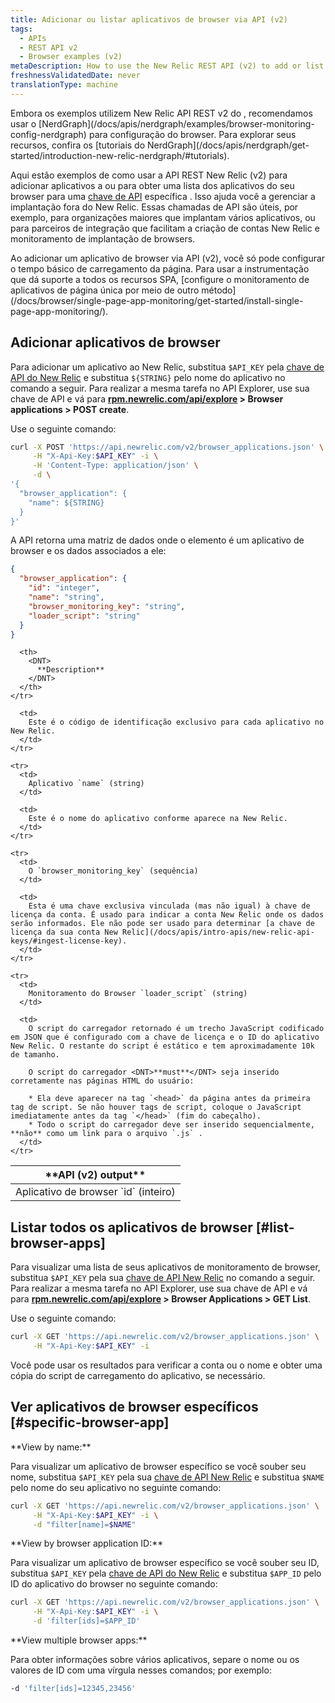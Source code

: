 ```yaml
---
title: Adicionar ou listar aplicativos de browser via API (v2)
tags:
  - APIs
  - REST API v2
  - Browser examples (v2)
metaDescription: How to use the New Relic REST API (v2) to add or list browser apps.
freshnessValidatedDate: never
translationType: machine
---
```


<Callout variant="important">
  Embora os exemplos utilizem New Relic API REST v2 do , recomendamos usar o [NerdGraph](/docs/apis/nerdgraph/examples/browser-monitoring-config-nerdgraph) para configuração do browser. Para explorar seus recursos, confira os [tutoriais do NerdGraph](/docs/apis/nerdgraph/get-started/introduction-new-relic-nerdgraph/#tutorials).
</Callout>

Aqui estão exemplos de como usar a API REST New Relic (v2) para adicionar aplicativos a [<InlinePopover type="browser" />](/docs/browser/new-relic-browser/welcome-new-relic-browser/new-relic-browser)ou para obter uma lista dos aplicativos do seu browser para uma [chave de API](/docs/apis/rest-api-v2/requirements/api-keys) específica . Isso ajuda você a gerenciar a implantação fora do New Relic. Essas chamadas de API são úteis, por exemplo, para organizações maiores que implantam vários aplicativos, ou para parceiros de integração que facilitam a criação de contas New Relic e monitoramento de implantação de browsers.

<Callout variant="important">
  Ao adicionar um aplicativo de browser via API (v2), você só pode configurar o tempo básico de carregamento da página. Para usar a instrumentação que dá suporte a todos os recursos SPA, [configure o monitoramento de aplicativos de página única por meio de outro método](/docs/browser/single-page-app-monitoring/get-started/install-single-page-app-monitoring/).
</Callout>

## Adicionar aplicativos de browser

Para adicionar um aplicativo ao New Relic, substitua `$API_KEY` pela [chave de API do New Relic](/docs/apis/rest-api-v2/requirements/api-keys#rest-api-key) e substitua `${STRING}` pelo nome do aplicativo no comando a seguir. Para realizar a mesma tarefa no API Explorer, use sua chave de API e vá para <DNT>**[rpm.newrelic.com/api/explore](https://rpm.newrelic.com/api/explore) &gt; Browser applications &gt; POST create**</DNT>.

Use o seguinte comando:

```sh
curl -X POST 'https://api.newrelic.com/v2/browser_applications.json' \
     -H "X-Api-Key:$API_KEY" -i \
     -H 'Content-Type: application/json' \
     -d \
'{
  "browser_application": {
    "name": ${STRING}
  }
}'
```

A API retorna uma matriz de dados onde o elemento é um aplicativo de browser e os dados associados a ele:

```json
{
  "browser_application": {
    "id": "integer",
    "name": "string",
    "browser_monitoring_key": "string",
    "loader_script": "string"
  }
}
```

<table>
  <thead>
    <tr>
      <th width={250}>
        <DNT>
          **API (v2) output**
        </DNT>
      </th>

      <th>
        <DNT>
          **Description**
        </DNT>
      </th>
    </tr>
  </thead>

  <tbody>
    <tr>
      <td>
        Aplicativo de browser `id` (inteiro)
      </td>

      <td>
        Este é o código de identificação exclusivo para cada aplicativo no New Relic.
      </td>
    </tr>

    <tr>
      <td>
        Aplicativo `name` (string)
      </td>

      <td>
        Este é o nome do aplicativo conforme aparece na New Relic.
      </td>
    </tr>

    <tr>
      <td>
        O `browser_monitoring_key` (sequência)
      </td>

      <td>
        Esta é uma chave exclusiva vinculada (mas não igual) à chave de licença da conta. É usado para indicar a conta New Relic onde os dados serão informados. Ele não pode ser usado para determinar [a chave de licença da sua conta New Relic](/docs/apis/intro-apis/new-relic-api-keys/#ingest-license-key).
      </td>
    </tr>

    <tr>
      <td>
        Monitoramento do Browser `loader_script` (string)
      </td>

      <td>
        O script do carregador retornado é um trecho JavaScript codificado em JSON que é configurado com a chave de licença e o ID do aplicativo New Relic. O restante do script é estático e tem aproximadamente 10k de tamanho.

        O script do carregador <DNT>**must**</DNT> seja inserido corretamente nas páginas HTML do usuário:

        * Ela deve aparecer na tag `<head>` da página antes da primeira tag de script. Se não houver tags de script, coloque o JavaScript imediatamente antes da tag `</head>` (fim do cabeçalho).
        * Todo o script do carregador deve ser inserido sequencialmente, **não** como um link para o arquivo `.js` .
      </td>
    </tr>
  </tbody>
</table>

## Listar todos os aplicativos de browser [#list-browser-apps]

Para visualizar uma lista de seus aplicativos de monitoramento de browser, substitua `$API_KEY` pela sua [chave de API New Relic](/docs/apis/rest-api-v2/requirements/api-keys#rest-api-key) no comando a seguir. Para realizar a mesma tarefa no API Explorer, use sua chave de API e vá para <DNT>**[rpm.newrelic.com/api/explore](https://rpm.newrelic.com/api/explore) &gt; Browser Applications &gt; GET List**</DNT>.

Use o seguinte comando:

```sh
curl -X GET 'https://api.newrelic.com/v2/browser_applications.json' \
     -H "X-Api-Key:$API_KEY" -i
```

Você pode usar os resultados para verificar a conta ou o nome e obter uma cópia do script de carregamento do aplicativo, se necessário.

## Ver aplicativos de browser específicos [#specific-browser-app]

<DNT>
  **View by name:**
</DNT>

Para visualizar um aplicativo de browser específico se você souber seu nome, substitua `$API_KEY` pela sua [chave de API New Relic](/docs/apis/rest-api-v2/requirements/api-keys#rest-api-key) e substitua `$NAME` pelo nome do seu aplicativo no seguinte comando:

```sh
curl -X GET 'https://api.newrelic.com/v2/browser_applications.json' \
     -H "X-Api-Key:$API_KEY" -i \
     -d "filter[name]=$NAME"
```

<DNT>
  **View by browser application ID:**
</DNT>

Para visualizar um aplicativo de browser específico se você souber seu ID, substitua `$API_KEY` pela [chave de API do New Relic](/docs/apis/rest-api-v2/requirements/api-keys#rest-api-key) e substitua `$APP_ID` pelo ID do aplicativo do browser no seguinte comando:

```sh
curl -X GET 'https://api.newrelic.com/v2/browser_applications.json' \
     -H "X-Api-Key:$API_KEY" -i \
     -d 'filter[ids]=$APP_ID'
```

<DNT>
  **View multiple browser apps:**
</DNT>

Para obter informações sobre vários aplicativos, separe o nome ou os valores de ID com uma vírgula nesses comandos; por exemplo:

```sh
-d 'filter[ids]=12345,23456'
```